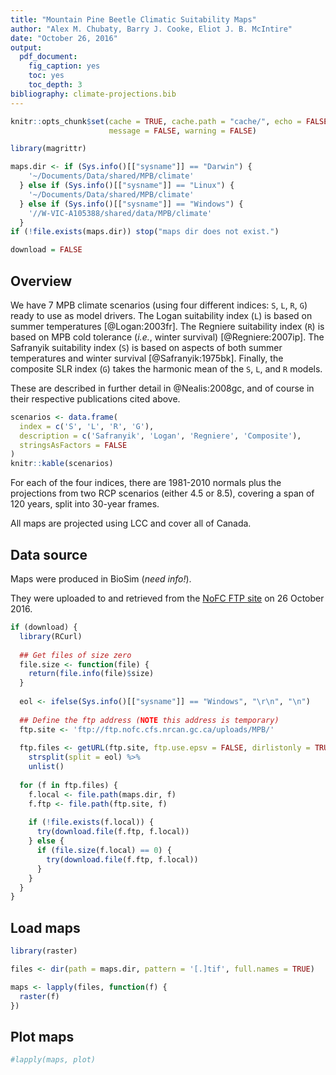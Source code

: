 ```yaml
---
title: "Mountain Pine Beetle Climatic Suitability Maps"
author: "Alex M. Chubaty, Barry J. Cooke, Eliot J. B. McIntire"
date: "October 26, 2016"
output: 
  pdf_document: 
    fig_caption: yes
    toc: yes
    toc_depth: 3
bibliography: climate-projections.bib
---
```


```r
knitr::opts_chunk$set(cache = TRUE, cache.path = "cache/", echo = FALSE,
                      message = FALSE, warning = FALSE)

library(magrittr)

maps.dir <- if (Sys.info()[["sysname"]] == "Darwin") {
    '~/Documents/Data/shared/MPB/climate'
  } else if (Sys.info()[["sysname"]] == "Linux") {
    '~/Documents/Data/shared/MPB/climate'
  } else if (Sys.info()[["sysname"]] == "Windows") {
    '//W-VIC-A105388/shared/data/MPB/climate'
  }
if (!file.exists(maps.dir)) stop("maps dir does not exist.")

download = FALSE
```

## Overview

We have 7 MPB climate scenarios (using four different indices: `S`, `L`, `R`, `G`) ready to use as model drivers.
The Logan suitability index (`L`) is based on summer temperatures [@Logan:2003fr].
The Regniere suitability index (`R`) is based on MPB cold tolerance (*i.e.*, winter survival) [@Regniere:2007ip].
The Safranyik suitability index (`S`) is based on aspects of both summer temperatures and winter survival [@Safranyik:1975bk].
Finally, the composite SLR index (`G`) takes the harmonic mean of the `S`, `L`, and `R` models.

These are described in further detail in @Nealis:2008gc, and of course in their respective publications cited above.

```r
scenarios <- data.frame(
  index = c('S', 'L', 'R', 'G'),
  description = c('Safranyik', 'Logan', 'Regniere', 'Composite'),
  stringsAsFactors = FALSE
)
knitr::kable(scenarios)
```

For each of the four indices, there are 1981-2010 normals plus the projections from two RCP scenarios (either 4.5 or 8.5), covering a span of 120 years, split into 30-year frames.

All maps are projected using LCC and cover all of Canada.

## Data source

Maps were produced in BioSim (*need info!*).

They were uploaded to and retrieved from the [NoFC FTP site](ftp://ftp.nofc.cfs.nrcan.gc.ca/uploads/MPB) on 26 October 2016.

```r
if (download) {
  library(RCurl)
  
  ## Get files of size zero
  file.size <- function(file) {
    return(file.info(file)$size)
  }
  
  eol <- ifelse(Sys.info()[["sysname"]] == "Windows", "\r\n", "\n")
  
  ## Define the ftp address (NOTE this address is temporary)
  ftp.site <- 'ftp://ftp.nofc.cfs.nrcan.gc.ca/uploads/MPB/'
  
  ftp.files <- getURL(ftp.site, ftp.use.epsv = FALSE, dirlistonly = TRUE) %>%
    strsplit(split = eol) %>% 
    unlist()
  
  for (f in ftp.files) {
    f.local <- file.path(maps.dir, f)
    f.ftp <- file.path(ftp.site, f)
    
    if (!file.exists(f.local)) {
      try(download.file(f.ftp, f.local))
    } else {
      if (file.size(f.local) == 0) {
        try(download.file(f.ftp, f.local))
      }
    }
  }
}
```

## Load maps

```r
library(raster)

files <- dir(path = maps.dir, pattern = '[.]tif', full.names = TRUE)

maps <- lapply(files, function(f) {
  raster(f)
})
```

## Plot maps

```r
#lapply(maps, plot)
```
